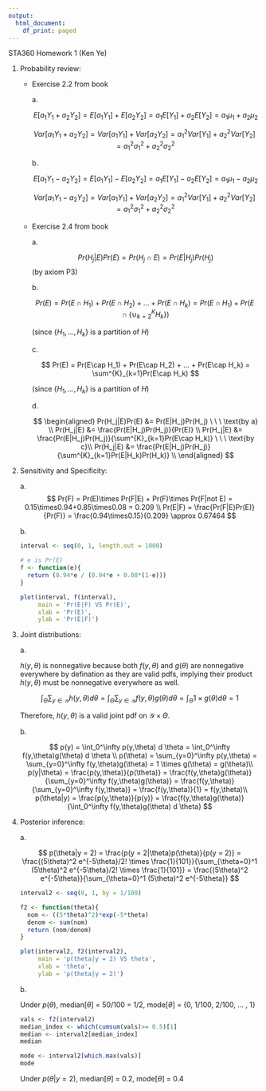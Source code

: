 ```yaml
---
output:
  html_document:
    df_print: paged
---
```


STA360 Homework 1 (Ken Ye)

1.  Probability review:

    -   Exercise 2.2 from book

        a\.

        $$E[a_1Y_1+a_2Y_2] = E[a_1Y_1]+E[a_2Y_2] = a_1E[Y_1]+a_2E[Y_2] = a_1\mu_1+a_2\mu_2$$

        $$Var[a_1Y_1+a_2Y_2] = Var[a_1Y_1]+Var[a_2Y_2] = a_1^2Var[Y_1]+a_2^2Var[Y_2] = a_1^2\sigma_1^2+a_2^2\sigma_2^2$$

        b\.

        $$E[a_1Y_1-a_2Y_2] = E[a_1Y_1]-E[a_2Y_2] = a_1E[Y_1]-a_2E[Y_2] = a_1\mu_1-a_2\mu_2$$

        $$Var[a_1Y_1-a_2Y_2] = Var[a_1Y_1]+Var[a_2Y_2] = a_1^2Var[Y_1]+a_2^2Var[Y_2] = a_1^2\sigma_1^2+a_2^2\sigma_2^2$$

    -   Exercise 2.4 from book

        a\.

        $$
        Pr(H_j|E)Pr(E)= Pr(H_j\cap E) = Pr(E|H_j)Pr(H_j)
        $$ (by axiom P3)

        b\.

        $$
        Pr(E) = Pr(E\cap H_1) + Pr(E\cap H_2) + ... + Pr(E\cap H_k) = Pr(E\cap H_1) + Pr(E\cap \{\cup^{K}_{k=2}H_k\})
        $$

        (since $\{H_1,...,H_k\}$ is a partition of $H$)

        c\.

        $$
        Pr(E) = Pr(E\cap H_1) + Pr(E\cap H_2) + ... + Pr(E\cap H_k) = \sum^{K}_{k=1}Pr(E\cap H_k)
        $$

        (since $\{H_1,...,H_k\}$ is a partition of $H$)

        d\.

        $$
        \begin{aligned}
        Pr(H_j|E)Pr(E) &= Pr(E|H_j)Pr(H_j) \ \ \ \text{by a} \\
        Pr(H_j|E) &= \frac{Pr(E|H_j)Pr(H_j)}{Pr(E)} \\
        Pr(H_j|E) &= \frac{Pr(E|H_j)Pr(H_j)}{\sum^{K}_{k=1}Pr(E\cap H_k)} \ \ \ \text{by c}\\
        Pr(H_j|E) &= \frac{Pr(E|H_j)Pr(H_j)}{\sum^{K}_{k=1}Pr(E|H_k)Pr(H_k)} \\
        \end{aligned}
        $$

2.  Sensitivity and Specificity:

    a\. $$
    Pr(F) =  Pr(E)\times Pr(F|E) + Pr(F)\times Pr(F|not E) = 0.15\times0.94+0.85\times0.08 = 0.209 \\
    Pr(E|F) = \frac{Pr(F|E)Pr(E)}{Pr(F)} = \frac{0.94\times0.15}{0.209} \approx 0.67464
    $$

    b\.

    ```r
    interval <- seq(0, 1, length.out = 1000)

    # e is Pr(E)
    f <- function(e){
      return (0.94*e / (0.94*e + 0.08*(1-e)))
    }

    plot(interval, f(interval),
         main = 'Pr(E|F) VS Pr(E)',
         xlab = 'Pr(E)',
         ylab = 'Pr(E|F)')
    ```

3.  Joint distributions:

    a\.

    $h(y,\theta)$ is nonnegative because both $f(y,\theta)$ and $g(\theta)$ are nonnegative everywhere by defination as they are valid pdfs, implying their product $h(y,\theta)$ must be nonnegative everywhere as well.

    $$
    \int_\Theta \sum_{y\in \mathcal Y} h(y,\theta) d\theta = \int_\Theta \sum_{y\in \mathcal Y} f(y,\theta) g(\theta) d\theta = \int_\Theta 1\times g(\theta) d\theta = 1
    $$

    Therefore, $h(y,\theta)$ is a valid joint pdf on $\mathcal Y \times \Theta$.

    b\.

    $$
    p(y) = \int_0^\infty p(y,\theta) d \theta = \int_0^\infty f(y,\theta)g(\theta) d \theta \\
    p(\theta) = \sum_{y=0}^\infty p(y,\theta) = \sum_{y=0}^\infty f(y,\theta)g(\theta) = 1 \times g(\theta) = g(\theta)\\ 
    p(y|\theta) = \frac{p(y,\theta)}{p(\theta)} = \frac{f(y,\theta)g(\theta)}{\sum_{y=0}^\infty f(y,\theta)g(\theta)} = \frac{f(y,\theta)}{\sum_{y=0}^\infty f(y,\theta)} = \frac{f(y,\theta)}{1} = f(y,\theta)\\
    p(\theta|y) = \frac{p(y,\theta)}{p(y)} = \frac{f(y,\theta)g(\theta)}{\int_0^\infty f(y,\theta)g(\theta) d \theta}
    $$

4.  Posterior inference:

    a\.

    $$
    p(\theta|y = 2) = \frac{p(y = 2|\theta)p(\theta)}{p(y = 2)} = \frac{(5\theta)^2 e^{-5\theta}/2! \times \frac{1}{101}}{\sum_{\theta=0}^1 (5\theta)^2 e^{-5\theta}/2! \times \frac{1}{101}} = \frac{(5\theta)^2 e^{-5\theta}}{\sum_{\theta=0}^1 (5\theta)^2 e^{-5\theta}}
    $$

    ```r
    interval2 <- seq(0, 1, by = 1/100)

    f2 <- function(theta){
      nom <- ((5*theta)^2)*exp(-5*theta)
      denom <- sum(nom)
      return (nom/denom)
    }

    plot(interval2, f2(interval2),
         main = 'p(theta|y = 2) VS theta',
         xlab = 'theta',
         ylab = 'p(theta|y = 2)')
    ```

    b\.

    Under $p(\theta)$, median[$\theta$] = 50/100 = 1/2, mode[$\theta$] = {0, 1/100, 2/100, ... , 1}

    ```r
    vals <- f2(interval2)
    median_index <- which(cumsum(vals)>= 0.5)[1]
    median <- interval2[median_index]
    median
    ```

    ```r
    mode <- interval2[which.max(vals)]
    mode
    ```

    Under $p(\theta | y = 2)$, median[$\theta$] = 0.2, mode[$\theta$] = 0.4

